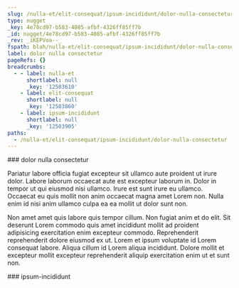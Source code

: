 ```yaml
---
slug: /nulla-et/elit-consequat/ipsum-incididunt/dolor-nulla-consectetur
type: nugget
_key: 4e78cd97-b583-4085-afbf-4326ff85ff7b
_id: nugget/4e78cd97-b583-4085-afbf-4326ff85ff7b
_rev: _iKEPVoa--_
fspath: blah/nulla-et/elit-consequat/ipsum-incididunt/dolor-nulla-consectetur.md
label: dolor nulla consectetur
pageRefs: {}
breadcrumbs:
  - - label: nulla-et
      shortlabel: null
      _key: '12503610'
    - label: elit-consequat
      shortlabel: null
      _key: '12503860'
    - label: ipsum-incididunt
      shortlabel: null
      _key: '12503905'
paths:
  - /nulla-et/elit-consequat/ipsum-incididunt/dolor-nulla-consectetur
---
```


<NuggetArea>
<Nugget slug="/nulla-et/elit-consequat/ipsum-incididunt/dolor-nulla-consectetur" type="nugget" _key="4e78cd97-b583-4085-afbf-4326ff85ff7b" _id="nugget/4e78cd97-b583-4085-afbf-4326ff85ff7b" _rev="_iKEPVoa--_" fspath="blah/nulla-et/elit-consequat/ipsum-incididunt/dolor-nulla-consectetur.md" label="dolor nulla consectetur" paths="/nulla-et/elit-consequat/ipsum-incididunt/dolor-nulla-consectetur">
<NuggetBody>
### dolor nulla consectetur

Pariatur labore officia fugiat excepteur sit ullamco aute proident ut irure dolor. Labore laborum occaecat aute est excepteur laborum in. Dolor in tempor ut qui eiusmod nisi ullamco. Irure est sunt irure eu ullamco. Occaecat eu quis mollit non anim occaecat magna amet Lorem non. Nulla enim id nisi anim ullamco culpa ea ea mollit ut dolor sunt non.

Non amet amet quis labore quis tempor cillum. Non fugiat anim et do elit. Sit deserunt Lorem commodo quis amet incididunt mollit ad proident adipisicing exercitation enim excepteur commodo. Reprehenderit reprehenderit dolore eiusmod ex ut. Lorem et ipsum voluptate id Lorem consequat labore. Aliqua cillum id Lorem aliqua incididunt. Dolore mollit et excepteur mollit excepteur reprehenderit aliquip exercitation enim ut et sunt non.

</NuggetBody>
<Breadcrumbs>
<Crumbs>
<Crumb _key="12503610" label="nulla-et" /><Crumb _key="12503860" label="elit-consequat" /><Crumb _key="12503905" label="ipsum-incididunt" />
</Crumbs>
</Breadcrumbs>
</Nugget>

<NuggetsInbound>
</NuggetsInbound>
<NuggetsOutbound>
</NuggetsOutbound>
</NuggetArea>
<PassagesInbound>
<Passage direction="inbound" type="passage" _key="12503905" _id="passage/12503905" _rev="_iKEPVoW--A" label="ipsum-incididunt" passage="ipsum-incididunt" fspath="blah/nulla-et/elit-consequat/ipsum-incididunt" paths="/nulla-et/elit-consequat/ipsum-incididunt" slug="/nulla-et/elit-consequat/ipsum-incididunt">
<NuggetBody>
### ipsum-incididunt

</NuggetBody>
<Breadcrumbs>
<Crumbs>
<Crumb _key="12503610" label="nulla-et" /><Crumb _key="12503860" label="elit-consequat" />
</Crumbs>
</Breadcrumbs>
</Passage>

</PassagesInbound>
<PassagesOutbound>
</PassagesOutbound>